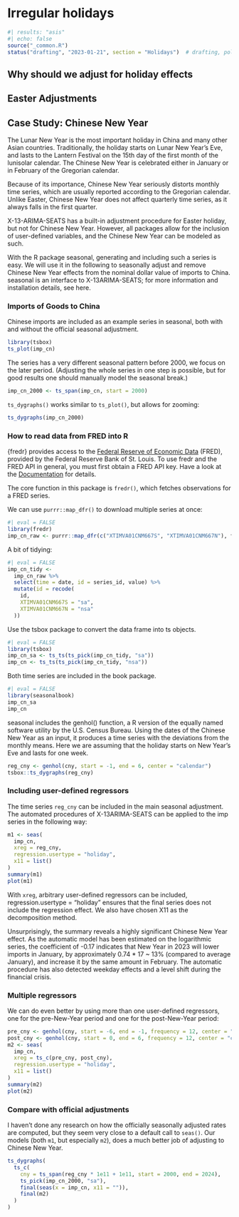 # Irregular holidays {#sec-holidays}

```r
#| results: "asis"
#| echo: false
source("_common.R")
status("drafting", "2023-01-21", section = "Holidays")  # drafting, polishing, complete
```
<!--
-   Why should we adjust for holiday effects

-   Easter adjustment

-   User defined adjustments (Chinese New Year, Diwali)

-   Case Study: How to adjust for Ramadan (which is connected with some additional challenges)

 -->


## Why should we adjust for holiday effects


## Easter Adjustments


## Case Study: Chinese New Year

The Lunar New Year is the most important holiday in China and many other
Asian countries. Traditionally, the holiday starts on Lunar New Year’s
Eve, and lasts to the Lantern Festival on the 15th day of the first month of
the lunisolar calendar. The Chinese New Year is celebrated either in January
or in February of the Gregorian calendar.

Because of its importance, Chinese New Year seriously distorts monthly time
series, which are usually reported according to the Gregorian calendar.
Unlike Easter, Chinese New Year does not affect quarterly time series, as it
always falls in the first quarter.

X-13-ARIMA-SEATS has a built-in adjustment procedure for Easter holiday, but
not for Chinese New Year. However, all packages allow for the inclusion of
user-defined variables, and the Chinese New Year can be modeled as such.

With the R package seasonal, generating and including such a series is easy.
We will use it in the following to seasonally adjust and remove Chinese New
Year effects from the nominal dollar value of imports to China. seasonal is
an interface to X-13ARIMA-SEATS; for more information and installation
details, see here.

### Imports of Goods to China

Chinese imports are included as an example series in seasonal, both with and
without the official seasonal adjustment.

````r
library(tsbox)
ts_plot(imp_cn)
````

The series has a very different seasonal pattern before 2000, we focus on the
later period. (Adjusting the whole series in one step is possible, but for
good results one should manually model the seasonal break.)

````r
imp_cn_2000 <- ts_span(imp_cn, start = 2000)
````

`ts_dygraphs()` works similar to `ts_plot()`, but allows for zooming:

````r
ts_dygraphs(imp_cn_2000)
````


::: {.callout-note}

### How to read data from FRED into R

{fredr} provides access to the
[Federal Reserve of Economic Data](https://fred.stlouisfed.org)
(FRED), provided by the Federal Reserve Bank of St. Louis. To use fredr and
the FRED API in general, you must first obtain a FRED API key. Have a look
at the [Documentation](https://cran.r-project.org/web/packages/fredr/vignettes/fredr.html)
for details.

The core function in this package is `fredr()`, which fetches observations
for a FRED series.

We can use `purrr::map_dfr()` to download multiple series at once:

````r
#| eval = FALSE
library(fredr)
imp_cn_raw <- purrr::map_dfr(c("XTIMVA01CNM667S", "XTIMVA01CNM667N"), fredr)
````

A bit of tidying:

````r
#| eval = FALSE
imp_cn_tidy <-
  imp_cn_raw %>%
  select(time = date, id = series_id, value) %>%
  mutate(id = recode(
    id,
    XTIMVA01CNM667S = "sa",
    XTIMVA01CNM667N = "nsa"
  ))
````

Use the tsbox package to convert the data frame into ts objects.

````r
#| eval = FALSE
library(tsbox)
imp_cn_sa <- ts_ts(ts_pick(imp_cn_tidy, "sa"))
imp_cn <- ts_ts(ts_pick(imp_cn_tidy, "nsa"))

````
Both time series are included in the book package.

````r
#| eval = FALSE
library(seasonalbook)
imp_cn_sa
imp_cn
````


:::

seasonal includes the genhol() function, a R version of the equally named
software utility by the U.S. Census Bureau. Using the dates of the Chinese
New Year as an input, it produces a time series with the deviations from the
monthly means. Here we are assuming that the holiday starts on New Year’s Eve
and lasts for one week.

````r
reg_cny <- genhol(cny, start = -1, end = 6, center = "calendar")
tsbox::ts_dygraphs(reg_cny)
````

### Including user-defined regressors

The time series `reg_cny` can be included in the main seasonal adjustment. The
automated procedures of X-13ARIMA-SEATS can be applied to the imp series in
the following way:

````r
m1 <- seas(
  imp_cn,
  xreg = reg_cny,
  regression.usertype = "holiday",
  x11 = list()
)
summary(m1)
plot(m1)
````

With `xreg`, arbitrary user-defined regressors can be included,
regression.usertype = "holiday" ensures that the final series does not
include the regression effect. We also have chosen X11 as the decomposition
method.

Unsurprisingly, the summary reveals a highly significant Chinese New Year
effect. As the automatic model has been estimated on the logarithmic series,
the coefficient of -0.17 indicates that New Year in 2023 will lower imports
in January, by approximately 0.74 * 17 ~ 13% (compared to average January),
and increase it by the same amount in February. The automatic procedure has
also detected weekday effects and a level shift during the financial
crisis.

### Multiple regressors

We can do even better by using more than one user-defined regressors, one for
the pre-New-Year period and one for the post-New-Year period:

````r
pre_cny <- genhol(cny, start = -6, end = -1, frequency = 12, center = "calendar")
post_cny <- genhol(cny, start = 0, end = 6, frequency = 12, center = "calendar")
m2 <- seas(
  imp_cn,
  xreg = ts_c(pre_cny, post_cny),
  regression.usertype = "holiday",
  x11 = list()
)
summary(m2)
plot(m2)
````

### Compare with official adjustments

I haven't done any research on how the officially seasonally adjusted rates
are computed, but they seem very close to a default call to `seas()`.
Our models (both `m1`, but especially `m2`), does a much better job of
adjusting to Chinese New Year.

````r
ts_dygraphs(
  ts_c(
    cny = ts_span(reg_cny * 1e11 + 1e11, start = 2000, end = 2024),
    ts_pick(imp_cn_2000, "sa"),
    final(seas(x = imp_cn, x11 = "")),
    final(m2)
  )
)
````

